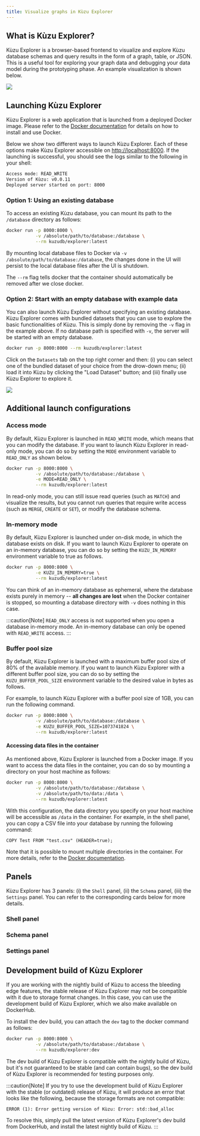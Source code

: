 ```yaml
---
title: Visualize graphs in Kùzu Explorer
---
```



## What is Kùzu Explorer?

Kùzu Explorer is a browser-based frontend to visualize and explore Kùzu database schemas
and query results in the form of a graph, table, or JSON. This is a useful tool for exploring
your graph data and debugging your data model during the prototyping phase.
An example visualization is shown below.

<img src="/img/visualization/query-result-graph-view.png" />

## Launching Kùzu Explorer

Kùzu Explorer is a web application that is launched from a deployed Docker image.
Please refer to the [Docker documentation](https://docs.docker.com/get-docker/) for details on how to install and use Docker.

Below we show two different ways to launch Kùzu Explorer. Each of these options make
Kùzu Explorer accessible on [http://localhost:8000](http://localhost:8000). If the launching is successful, you should see the logs similar to the following in your shell:

```bash
Access mode: READ_WRITE
Version of Kùzu: v0.0.11
Deployed server started on port: 8000
```

### Option 1: Using an existing database

To access an existing Kùzu database, you can mount its path to the `/database` directory as follows:

```bash
docker run -p 8000:8000 \
           -v /absolute/path/to/database:/database \
           --rm kuzudb/explorer:latest
```

By mounting local database files to Docker via `-v /absolute/path/to/database:/database`,
the changes done in the UI will persist to the local database files after the UI is shutdown.

The `--rm` flag tells docker that the container should automatically be removed after we close docker.

### Option 2: Start with an empty database with example data

You can also launch Kùzu Explorer without specifying an existing database. Kùzu Explorer comes with
bundled datasets that you can use to explore the basic functionalities of Kùzu.
This is simply done by removing the `-v` flag in the example above. If no database path is specified
with `-v`, the server will be started with an empty database.

```bash
docker run -p 8000:8000 --rm kuzudb/explorer:latest
```

Click on the `Datasets` tab on the top right corner and then: (i) you can select one of the bundled dataset
of your choice from the drow-down menu; (ii) load it into Kùzu by clicking the "Load Dataset" button; and (iii)
finally use Kùzu Explorer to explore it.

<img src="/img/visualization/datasets-panel.png" />

## Additional launch configurations

### Access mode

By default, Kùzu Explorer is launched in `READ_WRITE` mode, which means that you can modify the database.
If you want to launch Kùzu Explorer in read-only mode, you can do so by setting the `MODE`
environment variable to `READ_ONLY` as shown below. 

```bash
docker run -p 8000:8000 \
           -v /absolute/path/to/database:/database \
           -e MODE=READ_ONLY \
           --rm kuzudb/explorer:latest
```

In read-only mode, you can still issue read queries (such as `MATCH`) and visualize the results,
but you cannot run queries that require write access (such as `MERGE`, `CREATE` or `SET`), or modify the
database schema.

### In-memory mode

By default, Kùzu Explorer is launched under on-disk mode, in which the database exists on disk.
If you want to launch Kùzu Explorer to operate on an in-memory database,
you can do so by setting the `KUZU_IN_MEMORY` environment variable to true as follows.

```bash
docker run -p 8000:8000 \
           -e KUZU_IN_MEMORY=true \
           --rm kuzudb/explorer:latest
```

You can think of an in-memory database as ephemeral, where the database exists purely in memory --
**all changes are lost** when the Docker container is stopped, so mounting a database directory
with `-v` does nothing in this case.

:::caution[Note]
`READ_ONLY` access is not supported when you open a database in-memory mode. An in-memory database
can only be opened with `READ_WRITE` access.
:::

### Buffer pool size

By default, Kùzu Explorer is launched with a maximum buffer pool size of 80% of the available memory. If you want to launch Kùzu Explorer with a different buffer pool size, you can do so by setting the `KUZU_BUFFER_POOL_SIZE` environment variable to the desired value in bytes as follows.

For example, to launch Kùzu Explorer with a buffer pool size of 1GB, you can run the following command.

```bash
docker run -p 8000:8000 \
           -v /absolute/path/to/database:/database \
           -e KUZU_BUFFER_POOL_SIZE=1073741824 \
           --rm kuzudb/explorer:latest
```

#### Accessing data files in the container

As mentioned above, Kùzu Explorer is launched from a Docker image. If you want to access the data files in the container, you can do so by mounting a directory on your host machine as follows:

```bash
docker run -p 8000:8000 \
           -v /absolute/path/to/database:/database \
           -v /absolute/path/to/data:/data \
           --rm kuzudb/explorer:latest
```

With this configuration, the data directory you specify on your host machine will be accessible as `/data` in the container. For example, in the shell panel, you can copy a CSV file into your database by running the following command:

```cypher
COPY Test FROM "test.csv" (HEADER=true);
```

Note that it is possible to mount multiple directories in the container. For more details, refer to the [Docker documentation](https://docs.docker.com/storage/bind-mounts/).

## Panels

Kùzu Explorer has 3 panels: (i) the `Shell` panel, (ii) the `Schema` panel, (iii) the `Settings` panel.
You can refer to the corresponding cards below for more details.

### Shell panel

<LinkCard
  title="Shell panel"
  href="/visualization/shell-panel"
/>

### Schema panel

<LinkCard
  title="Schema panel"
  href="/visualization/schema-panel"
/>

### Settings panel

<LinkCard
  title="Settings panel"
  href="/visualization/settings-panel"
/>

## Development build of Kùzu Explorer

If you are working with the nightly build of Kùzu to access the bleeding edge features, the stable
release of Kùzu Explorer may not be compatible with it due to storage format changes. In this case,
you can use the development build of Kùzu Explorer, which we also make available on DockerHub.

To install the dev build, you can attach the `dev` tag to the docker command as follows:

```bash
docker run -p 8000:8000 \
           -v /absolute/path/to/database:/database \
           --rm kuzudb/explorer:dev
```

The dev build of Kùzu Explorer is compatible with the nightly build of Kùzu, but it's not guaranteed to be stable
(and can contain bugs), so the dev build of Kùzu Explorer is recommended for testing purposes only.

:::caution[Note]
If you try to use the development build of Kùzu Explorer with the stable (or outdated) release of Kùzu,
it will produce an error that looks like the following, because the storage formats are not compatible:

```
ERROR (1): Error getting version of Kùzu: Error: std::bad_alloc
```
To resolve this, simply pull the latest version of Kùzu Explorer's dev build from DockerHub, and
install the latest nightly build of Kùzu.
:::
